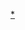 {{Navbox
|bodyclass=hlist

|name = 2014年亚洲残疾人运动会项目
|title = [[2014年亚洲残疾人运动会]]比赛项目
|titlestyle = background:#90EE90;
|list1 = 

*[[2014年亚洲残疾人运动会坐式排球比赛|坐式排球]]
*[[2014年亚洲残疾人运动会坐式沙滩排球比赛|坐式沙滩排球]]
*[[2014年亚洲残疾人运动会自行车比赛|自行车]]
*[[2014年亚洲残疾人运动会游泳比赛|游泳]]
*[[2014年亚洲残疾人运动会硬地滚球比赛|硬地滚球]]
*[[2014年亚洲残疾人运动会田径比赛|田径]]
*[[2014年亚洲残疾人运动会射箭比赛|射箭]]
*[[2014年亚洲残疾人运动会射击比赛|射击]]
*[[2014年亚洲残疾人运动会赛艇比赛|赛艇]]
*[[2014年亚洲残疾人运动会帆船比赛|帆船]]
*[[2014年亚洲残疾人运动会马术比赛|马术]]
*[[2014年亚洲残疾人运动会盲人柔道比赛|盲人柔道]]
*[[2014年亚洲残疾人运动会乒乓球比赛|乒乓球]]
*[[2014年亚洲残疾人运动会七人制足球比赛|七人制足球]]
*[[2014年亚洲残疾人运动会五人制足球比赛|五人制足球]]
*[[2014年亚洲残疾人运动会盲人门球比赛|盲人门球]]
*[[2014年亚洲残疾人运动会轮椅网球比赛|轮椅网球]]
*[[2014年亚洲残疾人运动会轮椅篮球比赛|轮椅篮球]]
*[[2014年亚洲残疾人运动会轮椅击剑比赛|轮椅击剑]]
*[[2014年亚洲残疾人运动会轮椅舞蹈比赛|轮椅舞蹈]]
*[[2014年亚洲残疾人运动会举重比赛|举重]]
*[[2014年亚洲残疾人运动会羽毛球比赛|羽毛球]]
*[[2014年亚洲残疾人运动会保龄球比赛|保龄球]]
}}
<noinclude>
[[Category:2014年亚洲残疾人运动会比赛项目|*]]